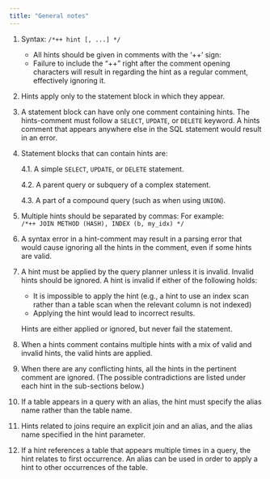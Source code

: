 ---
title: "General notes"
---

 1. Syntax: `/*++ hint [, ...] */`
    - All hints should be given in comments with the ‘\+\+’ sign:
    - Failure to include the “\+\+” right after the comment opening characters will result in regarding the hint as a regular comment, effectively ignoring it.
 2. Hints apply only to the statement block in which they appear.
 3. A statement block can have only one comment containing hints. The hints-comment must follow a `SELECT`, `UPDATE`, or `DELETE` keyword. A hints comment that appears anywhere else in the SQL statement would result in an error.
 4. Statement blocks that can contain hints are:

    4.1. A simple `SELECT`, `UPDATE`, or `DELETE` statement.

    4.2. A parent query or subquery of a complex statement.

    4.3. A part of a compound query (such as when using `UNION`).
 5. Multiple hints should be separated by commas: For example: \
    `/*++ JOIN METHOD (HASH), INDEX (b, my_idx) */`
 6. A syntax error in a hint-comment may result in a parsing error that would cause ignoring all the hints in the comment, even if some hints are valid.
 7. A hint must be applied by the query planner unless it is invalid. Invalid hints should be ignored. A hint is invalid if either of the following holds:
    - It is impossible to apply the hint (e.g., a hint to use an index scan rather than a table scan when the relevant column is not indexed)
    - Applying the hint would lead to incorrect results.

    Hints are either applied or ignored, but never fail the statement.
 8. When a hints comment contains multiple hints with a mix of valid and invalid hints, the valid hints are applied.
 9. When there are any conflicting hints, all the hints in the pertinent comment are ignored. (The possible contradictions are listed under each hint in the sub-sections below.)
10. If a table appears in a query with an alias, the hint must specify the alias name rather than the table name.
11. Hints related to joins require an explicit join and an alias, and the alias name specified in the hint parameter.
12. If a hint references a table that appears multiple times in a query, the hint relates to first occurrence. An alias can be used in order to apply a hint to other occurrences of the table.